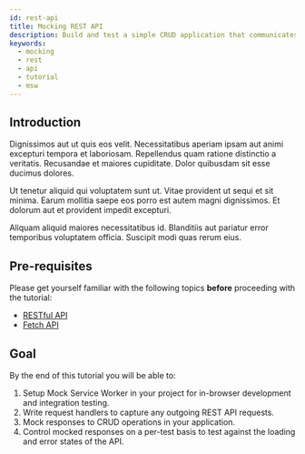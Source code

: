 ```yaml
---
id: rest-api
title: Mocking REST API
description: Build and test a simple CRUD application that communicates to a non-existing REST API server.
keywords:
  - mocking
  - rest
  - api
  - tutorial
  - msw
---
```


## Introduction

Dignissimos aut ut quis eos velit. Necessitatibus aperiam ipsam aut animi excepturi tempora et laboriosam. Repellendus quam ratione distinctio a veritatis. Recusandae et maiores cupiditate. Dolor quibusdam sit esse ducimus dolores.

Ut tenetur aliquid qui voluptatem sunt ut. Vitae provident ut sequi et sit minima. Earum mollitia saepe eos porro est autem magni dignissimos. Et dolorum aut et provident impedit excepturi.

Aliquam aliquid maiores necessitatibus id. Blanditiis aut pariatur error temporibus voluptatem officia. Suscipit modi quas rerum eius.

## Pre-requisites

Please get yourself familiar with the following topics **before** proceeding with the tutorial:

- [RESTful API](#)
- [Fetch API](#)

## Goal

By the end of this tutorial you will be able to:

1. Setup Mock Service Worker in your project for in-browser development and integration testing.
1. Write request handlers to capture any outgoing REST API requests.
1. Mock responses to CRUD operations in your application.
1. Control mocked responses on a per-test basis to test against the loading and error states of the API.
